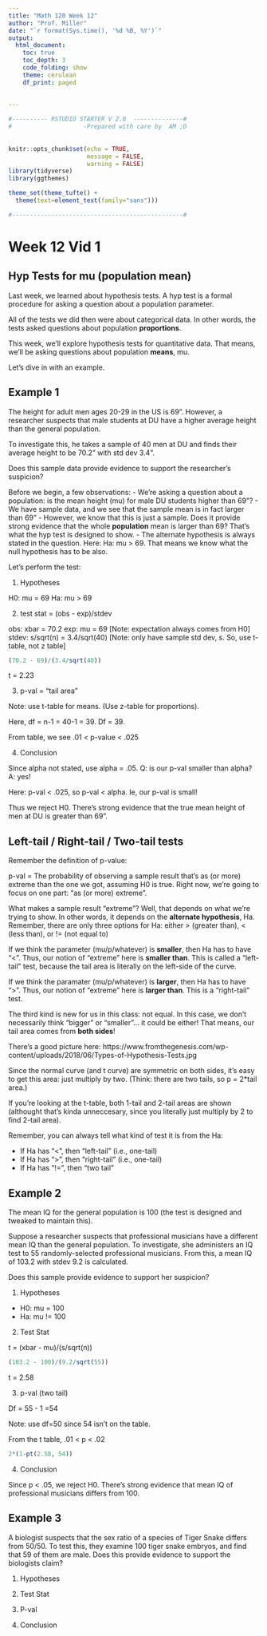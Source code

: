 ```yaml
---
title: "Math 120 Week 12"
author: "Prof. Miller"
date: "`r format(Sys.time(), '%d %B, %Y')`"
output: 
  html_document:
    toc: true
    toc_depth: 3
    code_folding: show
    theme: cerulean
    df_print: paged
  
  
---
```


```r

#---------- RSTUDIO STARTER V 2.0  --------------#
#                    -Prepared with care by  AM ;D
                
                                                                          
knitr::opts_chunk$set(echo = TRUE, 
                      message = FALSE, 
                      warning = FALSE)      
library(tidyverse)                
library(ggthemes)                    

theme_set(theme_tufte() +                                     
  theme(text=element_text(family="sans")))  

#------------------------------------------------#
```












# Week 12 Vid 1

## Hyp Tests for mu (population mean)

Last week, we learned about hypothesis tests.  A hyp test is a formal procedure for asking a question about a population parameter.

All of the tests we did then were about categorical data.  In other words, the tests asked questions about population **proportions**.

This week, we'll explore hypothesis tests for quantitative data.  That means, we'll be asking questions about population **means**, mu.

Let's dive in with an example.













## Example 1

The height for adult men ages 20-29 in the US is 69".  However, a researcher suspects that male students at DU have a higher average height than the general population.

To investigate this, he takes a sample of 40 men at DU and finds their average height to be 70.2" with std dev 3.4".

Does this sample data provide evidence to support the researcher's suspicion?



Before we begin, a few observations:
- We're asking a question about a population:  is the mean height (mu) for male DU students higher than 69"?
- We have sample data, and we see that the sample mean is in fact larger than 69"
- However, we know that this is just a sample.  Does it provide strong evidence that the whole **population** mean is larger than 69?  That's what the hyp test is designed to show.
- The alternate hypothesis is always stated in the question.  Here:  Ha: mu > 69.  That means we know what the null hypothesis has to be also.


Let's perform the test:

1)  Hypotheses

H0: mu = 69
Ha: mu > 69

2) test stat = (obs - exp)/stdev

obs: xbar = 70.2
exp: mu = 69   [Note:  expectation always comes from H0]
stdev: s/sqrt(n) = 3.4/sqrt(40)   [Note:  only have sample std dev, s.  So, use t-table, not z table]

```r
(70.2 - 69)/(3.4/sqrt(40))
```

t = 2.23

3) p-val = "tail area"

Note:  use t-table for means.  (Use z-table for proportions).  

Here, df = n-1 = 40-1 = 39.  Df = 39.  

From table, we see .01 < p-value < .025

4)  Conclusion

Since alpha not stated, use alpha = .05.  Q:  is our p-val smaller than alpha?  A: yes!

Here:  p-val < .025, so p-val < alpha.  Ie, our p-val is small!

Thus we reject H0.  There's strong evidence that the true mean height of men at DU is greater than 69".  









## Left-tail / Right-tail / Two-tail tests

Remember the definition of p-value:

p-val = The probability of observing a sample result that's as (or more) extreme than the one we got, assuming H0 is true.  Right now, we're going to focus on one part:  "as (or more) extreme".

What makes a sample result "extreme"?  Well, that depends on what we're trying to show.  In other words, it depends on the **alternate hypothesis**, Ha.  Remember, there are only three options for Ha:  either > (greater than), < (less than), or != (not equal to)

If we think the parameter (mu/p/whatever) is **smaller**, then Ha has to have "<".  Thus, our notion of "extreme" here is **smaller than**.  This is called a "left-tail" test, because the tail area is literally on the left-side of the curve.

If we think the paramater (mu/p/whatever) is **larger**, then Ha has to have ">".  Thus, our notion of "extreme" here is **larger than**.  This is a "right-tail" test.

The third kind is new for us in this class:  not equal.  In this case, we don't necessarily think "bigger" or "smaller"... it could be either!  That means, our tail area comes from **both sides**!

There's a good picture here:  https://www.fromthegenesis.com/wp-content/uploads/2018/06/Types-of-Hypothesis-Tests.jpg









Since the normal curve (and t curve) are symmetric on both sides, it's easy to get this area:  just multiply by two.  (Think:  there are two tails, so p = 2*tail area.)

If you're looking at the t-table, both 1-tail and 2-tail areas are shown (althought that's kinda unneccesary, since you literally just multiply by 2 to find 2-tail area).

Remember, you can always tell what kind of test it is from the Ha:

- If Ha has "<", then "left-tail" (i.e., one-tail)
- If Ha has ">", then "right-tail" (i.e., one-tail)
- If Ha has "!=", then "two tail"













## Example 2

The mean IQ for the general population is 100 (the test is designed and tweaked to maintain this).  

Suppose a researcher suspects that professional musicians have a different mean IQ than the general population.  To investigate, she administers an IQ test to 55 randomly-selected professional musicians.  From this, a mean IQ of 103.2 with stdev 9.2 is calculated.  

Does this sample provide evidence to support her suspicion?


1) Hypotheses

- H0:  mu  = 100
- Ha:  mu != 100

2) Test Stat

t = (xbar - mu)/(s/sqrt(n))

```r
(103.2 - 100)/(9.2/sqrt(55))
```

t = 2.58


3) p-val (two tail)

Df = 55 - 1 =54

Note:  use df=50 since 54 isn't on the table.

From the t table, .01 < p < .02

```r
2*(1-pt(2.58, 54))
```



4) Conclusion

Since p < .05, we reject H0.  There's strong evidence that mean IQ of professional musicians differs from 100.














## Example 3

A biologist suspects that the sex ratio of a species of Tiger Snake differs from 50/50.  To test this, they examine 100 tiger snake embryos, and find that 59 of them are male.  Does this provide evidence to support the biologists claim?

1) Hypotheses


2) Test Stat


3) P-val


4) Conclusion











